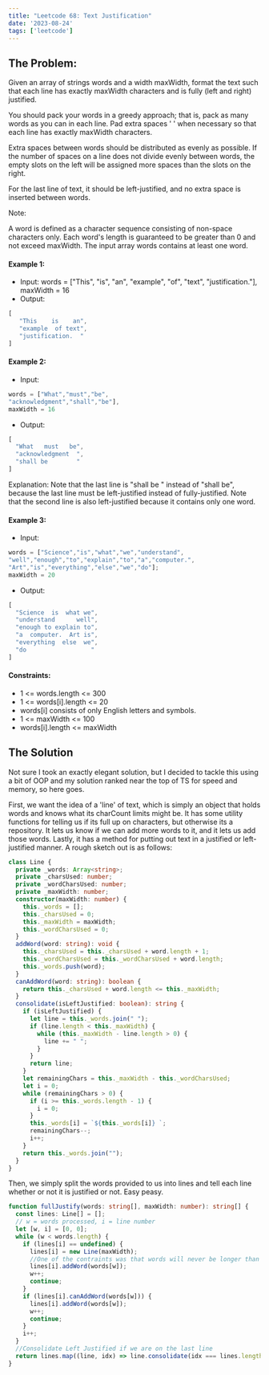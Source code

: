 ```yaml
---
title: "Leetcode 68: Text Justification"
date: '2023-08-24'
tags: ['leetcode']
---
```


## The Problem:

Given an array of strings words and a width maxWidth, format the text such that each line has exactly maxWidth characters and is fully (left and right) justified.

You should pack your words in a greedy approach; that is, pack as many words as you can in each line. Pad extra spaces ' ' when necessary so that each line has exactly maxWidth characters.

Extra spaces between words should be distributed as evenly as possible. If the number of spaces on a line does not divide evenly between words, the empty slots on the left will be assigned more spaces than the slots on the right.

For the last line of text, it should be left-justified, and no extra space is inserted between words.

Note:

A word is defined as a character sequence consisting of non-space characters only.
Each word's length is guaranteed to be greater than 0 and not exceed maxWidth.
The input array words contains at least one word.
 

#### Example 1:
- Input: words = ["This", "is", "an", "example", "of", "text", "justification."], maxWidth = 16
- Output:
```ts
[
   "This    is    an",
   "example  of text",
   "justification.  "
]
```
#### Example 2:
- Input: 
```ts 
words = ["What","must","be",
"acknowledgment","shall","be"], 
maxWidth = 16
```
- Output:
```ts 
[
  "What   must   be",
  "acknowledgment  ",
  "shall be        "
]
``` 
Explanation: Note that the last line is "shall be    " instead of "shall     be", because the last line must be left-justified instead of fully-justified.
Note that the second line is also left-justified because it contains only one word.
#### Example 3:
- Input: 
```ts 
words = ["Science","is","what","we","understand",
"well","enough","to","explain","to","a","computer.",
"Art","is","everything","else","we","do"];
maxWidth = 20 
```
- Output:
```ts 
[
  "Science  is  what we",
  "understand      well",
  "enough to explain to",
  "a  computer.  Art is",
  "everything  else  we",
  "do                  "
]
```
#### Constraints:
- 1 \<= words.length \<= 300
- 1 \<= words[i].length \<= 20
- words[i] consists of only English letters and symbols.
- 1 \<= maxWidth \<= 100
- words[i].length \<= maxWidth

## The Solution

Not sure I took an exactly elegant solution, but I decided to tackle this using a bit of OOP and my solution ranked near the top of TS for speed and memory, so here goes.

First, we want the idea of a 'line' of text, which is simply an object that holds words and knows what its charCount limits might be. It has some utility functions for telling us if its full up on characters, but otherwise its a repository. It lets us know if we can add more words to it, and it lets us add those words. Lastly, it has a method for putting out text in a justified or left-justified manner. A rough sketch out is as follows:
```ts
class Line {
  private _words: Array<string>;
  private _charsUsed: number;
  private _wordCharsUsed: number;
  private _maxWidth: number;
  constructor(maxWidth: number) {
    this._words = [];
    this._charsUsed = 0;
    this._maxWidth = maxWidth;
    this._wordCharsUsed = 0;
  }
  addWord(word: string): void {
    this._charsUsed = this._charsUsed + word.length + 1;
    this._wordCharsUsed = this._wordCharsUsed + word.length;
    this._words.push(word);
  }
  canAddWord(word: string): boolean {
    return this._charsUsed + word.length <= this._maxWidth;
  }
  consolidate(isLeftJustified: boolean): string {
    if (isLeftJustified) {
      let line = this._words.join(" ");
      if (line.length < this._maxWidth) {
        while (this._maxWidth - line.length > 0) {
          line += " ";
        }
      }
      return line;
    }
    let remainingChars = this._maxWidth - this._wordCharsUsed;
    let i = 0;
    while (remainingChars > 0) {
      if (i >= this._words.length - 1) {
        i = 0;
      }
      this._words[i] = `${this._words[i]} `;
      remainingChars--;
      i++;
    }
    return this._words.join("");
  }
}
```

Then, we simply split the words provided to us into lines and tell each line whether or not it is justified or not. Easy peasy.
```ts
function fullJustify(words: string[], maxWidth: number): string[] {
  const lines: Line[] = [];
  // w = words processed, i = line number
  let [w, i] = [0, 0]; 
  while (w < words.length) {
    if (lines[i] == undefined) {
      lines[i] = new Line(maxWidth);
      //One of the contraints was that words will never be longer than the maxWidth, so we know we dont need to check for this on the first word we enter.
      lines[i].addWord(words[w]); 
      w++;
      continue;
    }
    if (lines[i].canAddWord(words[w])) {
      lines[i].addWord(words[w]);
      w++;
      continue;
    }
    i++;
  }
  //Consolidate Left Justified if we are on the last line
  return lines.map((line, idx) => line.consolidate(idx === lines.length - 1)); 
}
```